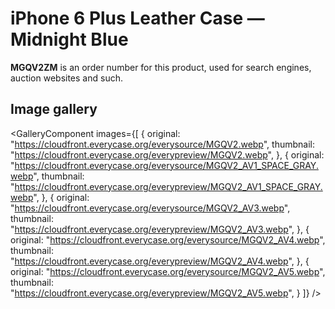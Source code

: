 
# iPhone 6 Plus Leather Case — Midnight Blue

<Callout type='info' emoji='👉🏻'>**MGQV2ZM** is an order number for this product, used for search engines, auction websites and such.</Callout>

## Image gallery

<GalleryComponent
    images={[
      {
        original: "https://cloudfront.everycase.org/everysource/MGQV2.webp",
        thumbnail: "https://cloudfront.everycase.org/everypreview/MGQV2.webp",
      },
      {
        original: "https://cloudfront.everycase.org/everysource/MGQV2_AV1_SPACE_GRAY.webp",
        thumbnail: "https://cloudfront.everycase.org/everypreview/MGQV2_AV1_SPACE_GRAY.webp",
      },
      {
        original: "https://cloudfront.everycase.org/everysource/MGQV2_AV3.webp",
        thumbnail: "https://cloudfront.everycase.org/everypreview/MGQV2_AV3.webp",
      },
      {
        original: "https://cloudfront.everycase.org/everysource/MGQV2_AV4.webp",
        thumbnail: "https://cloudfront.everycase.org/everypreview/MGQV2_AV4.webp",
      },
      {
        original: "https://cloudfront.everycase.org/everysource/MGQV2_AV5.webp",
        thumbnail: "https://cloudfront.everycase.org/everypreview/MGQV2_AV5.webp",
      }
    ]}
  />

